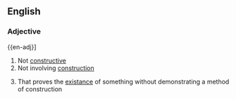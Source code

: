 ==English==
===Adjective===
{{en-adj}]
# Not [[constructive]]
# Not involving [[construction]]
#{{mathematics}} That proves the [[existance]] of something without demonstrating a method of construction
